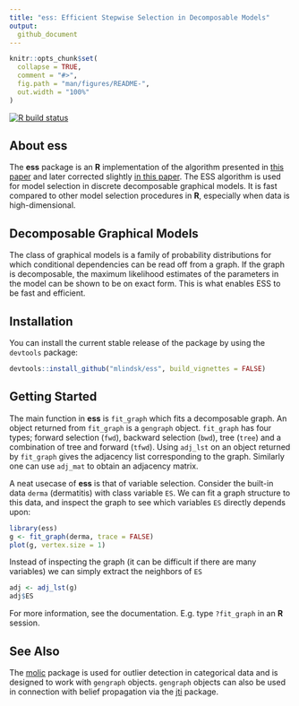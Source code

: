 ```yaml
---
title: "ess: Efficient Stepwise Selection in Decomposable Models"
output:
  github_document
---
```



```r
knitr::opts_chunk$set(
  collapse = TRUE,
  comment = "#>",
  fig.path = "man/figures/README-",
  out.width = "100%"
)
```

<!-- badges: start -->
[![R build status](https://github.com/mlindsk/ess/workflows/R-CMD-check/badge.svg)](https://github.com/mlindsk/ess/actions)
<!-- badges: end -->

## About ess

The **ess** package is an **R** implementation of the algorithm presented in [this paper](https://arxiv.org/abs/1301.2267) and later corrected slightly [in this paper](https://doi.org/10.1109/ictai.2004.100). The ESS algorithm is used for model selection in discrete decomposable graphical models. It is fast compared to other model selection procedures in **R**, especially when data is high-dimensional. 

## Decomposable Graphical Models

The class of graphical models is a family of probability distributions for which conditional dependencies can be read off from a graph. If the graph is decomposable, the maximum likelihood estimates of the parameters in the model can be shown to be on exact form. This is what enables ESS to be fast and efficient.

## Installation

You can install the current stable release of the package by using the `devtools` package:

```r
devtools::install_github("mlindsk/ess", build_vignettes = FALSE)
```

## Getting Started

The main function in **ess** is `fit_graph` which fits a decomposable graph. An object returned from `fit_graph` is a `gengraph` object. `fit_graph` has four types; forward selection (`fwd`), backward selection (`bwd`), tree (`tree`) and a combination of tree and forward (`tfwd`). Using `adj_lst` on an object returned by `fit_graph` gives the adjacency list corresponding to the graph. Similarly one can use `adj_mat` to obtain an adjacency matrix.

A neat usecase of **ess** is that of variable selection. Consider the built-in data `derma` (dermatitis) with class variable `ES`. We can fit a graph structure to this data, and inspect the graph to see which variables `ES` directly depends upon:

```r
library(ess)
g <- fit_graph(derma, trace = FALSE)
plot(g, vertex.size = 1)
```

Instead of inspecting the graph (it can be difficult if there are many variables) we can simply extract the neighbors of `ES`

```r
adj <- adj_lst(g)
adj$ES
```

For more information, see the documentation. E.g. type `?fit_graph` in an **R** session.

## See Also
The [molic](https://github.com/mlindsk/molic) package is used for outlier detection in categorical data and is designed to work with `gengraph` objects. `gengraph` objects can also be used in connection with belief propagation via the [jti](https://github.com/mlindsk/molic) package.
